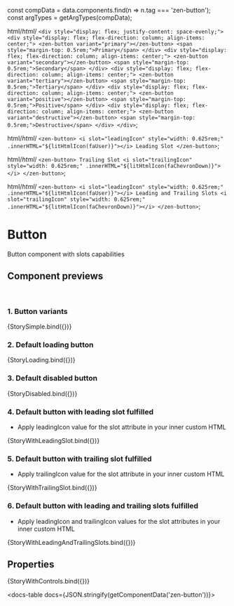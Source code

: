 
const compData = data.components.find(n => n.tag === 'zen-button');
const argTypes = getArgTypes(compData);


<Meta title="Buttons/Button" component="zen-button" argTypes={argTypes} />


  html/*html*/ `
    <div style="display: flex; justify-content: space-evenly;">
      <div style="display: flex; flex-direction: column; align-items: center;">
        <zen-button variant="primary"></zen-button>
        <span style="margin-top: 0.5rem;">Primary</span>
      </div>
      <div style="display: flex; flex-direction: column; align-items: center;">
        <zen-button variant="secondary"></zen-button>
        <span style="margin-top: 0.5rem;">Secondary</span>
      </div>
      <div style="display: flex; flex-direction: column; align-items: center;">
        <zen-button variant="tertiary"></zen-button>
        <span style="margin-top: 0.5rem;">Tertiary</span>
      </div>
      <div style="display: flex; flex-direction: column; align-items: center;">
        <zen-button variant="positive"></zen-button>
        <span style="margin-top: 0.5rem;">Positive</span>
      </div>
      <div style="display: flex; flex-direction: column; align-items: center;">
        <zen-button variant="destructive"></zen-button>
        <span style="margin-top: 0.5rem;">Destructive</span>
      </div>
    </div>
  `;



  html/*html*/ `
    <zen-button>
      <i slot="leadingIcon" style="width: 0.625rem;" .innerHTML="${litHtmlIcon(faUser)}"></i>
      Leading Slot
    </zen-button>
  `;

  html/*html*/ `
    <zen-button>
      Trailing Slot
      <i slot="trailingIcon" style="width: 0.625rem;" .innerHTML="${litHtmlIcon(faChevronDown)}"></i>
    </zen-button>
  `;

  html/*html*/ `
    <zen-button>
      <i slot="leadingIcon" style="width: 0.625rem;" .innerHTML="${litHtmlIcon(faUser)}"></i>
      Leading and Trailing Slots
      <i slot="trailingIcon" style="width: 0.625rem;" .innerHTML="${litHtmlIcon(faChevronDown)}"></i>
    </zen-button>
  `;

# Button

Button component with slots capabilities

## Component previews

<br />

### 1. Button variants

<Canvas>
  <Story name="StorySimple">{StorySimple.bind({})}</Story>
</Canvas>

### 2. Default loading button

<Canvas>
  <Story name="StoryLoading">{StoryLoading.bind({})}</Story>
</Canvas>

### 3. Default disabled button

<Canvas>
  <Story name="StoryDisabled">{StoryDisabled.bind({})}</Story>
</Canvas>

### 4. Default button with leading slot fulfilled

- Apply leadingIcon value for the slot attribute in your inner custom HTML

<Canvas>
  <Story name="StoryWithLeadingSlot">{StoryWithLeadingSlot.bind({})}</Story>
</Canvas>

### 5. Default button with trailing slot fulfilled

- Apply trailingIcon value for the slot attribute in your inner custom HTML

<Canvas>
  <Story name="StoryWithTrailingSlot">{StoryWithTrailingSlot.bind({})}</Story>
</Canvas>

### 6. Default button with leading and trailing slots fulfilled

- Apply leadingIcon and trailingIcon values for the slot attributes in your inner custom HTML

<Canvas>
  <Story name="StoryWithLeadingAndTrailingSlots">{StoryWithLeadingAndTrailingSlots.bind({})}</Story>
</Canvas>

## Properties

<Canvas>
  <Story
    name="default"
    args={{
      ...getDefaultArgs(argTypes),
      // override some default values:
      variant: 'primary',
    }}
  >
    {StoryWithControls.bind({})}
  </Story>
</Canvas>

<ArgsTable story="default" />

<docs-table docs={JSON.stringify(getComponentData('zen-button'))}></docs-table>
